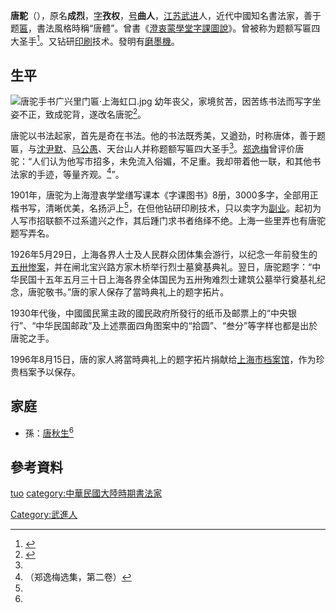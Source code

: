 {{Infobox person
| name = 唐驼
| image = 
| imagesize = 
| caption = 
| birth_name = 唐成烈
| other_names = 
| zi = 孜权
| hao = 曲人
| gender = 男
| nationality = {{ROC-1928}}
| birth_date = 1871年
| birth_place = {{QING}}[[江苏|江苏]][[武进|武进]]
| death_date = {{death year and age|1938|1871}}
| death_place = {{ROC-1928}}
| 職業 = [[書法家|書法家]]、[[发明家|发明家]]
}}
'''唐駝'''（{{bd|1871年||1938年|catIdx=T唐駝}}），原名'''成烈'''，[[表字|字]]'''孜权'''，[[号|号]]'''曲人'''，[[江苏|江苏]][[武进|武进]]人，近代中國知名書法家，善于题[[匾|匾]]，書法風格時稱“唐體”。曾書《[[澄衷蒙學堂字課圖說|澄衷蒙學堂字課圖說]]》。曾被称为题额写匾四大圣手<ref name="和讯网">{{cite news |language =zh-hans |author =唐秋生 |url =http://news.hexun.com/2015-05-06/175565813.html |title =我的祖父唐驼与市招书法 |publisher =[[和讯网|和讯网]]、[[东方早报|东方早报]] |pages = |date =2015-05-06 |accessdate =2016-04-18 |archive-url =https://web.archive.org/web/20160610093018/http://news.hexun.com/2015-05-06/175565813.html |archive-date =2016-06-10 |dead-url =yes }}</ref>。又钻研[[印刷|印刷]]技术。發明有[[磨墨機|磨墨機]]。

== 生平 ==
[[File:唐驼手书广兴里门匾·上海虹口.jpg|thumb]]
幼年丧父，家境贫苦，因苦练书法而写字坐姿不正，致成驼背，遂改名唐驼<ref name="網易新聞">{{cite news |language =zh-hans |author =斯舜威 |url =http://news.163.com/12/0216/11/7QCMMA9M00014AEE.html#from=relevant |title =清末民初“书坛奇才”唐驼 |publisher =網易新聞 |pages = |date =2015-05-06 |accessdate =2016-04-18 |archive-date =2017-01-12 |archive-url =https://web.archive.org/web/20170112084738/http://news.163.com/12/0216/11/7QCMMA9M00014AEE.html#from=relevant |dead-url =no }}</ref>。

唐驼以书法起家，首先是奇在书法。他的书法既秀美，又遒劲，时称唐体，善于题匾，与[[沈尹默|沈尹默]]、[[马公愚|马公愚]]、天台山人并称题额写匾四大圣手<ref name="網易新聞"/>。[[郑逸梅|郑逸梅]]曾评价唐驼：“人们认为他写市招多，未免流入俗媚，不足重。我却带着他一联，和其他书法家的手迹，等量齐观。<ref>（郑逸梅选集，第二卷）</ref>”。

1901年，唐驼为上海澄衷学堂缮写课本《字课图书》8册，3000多字，全部用正楷书写，清晰优美，名扬沪上<ref name="網易新聞"/>，在但他钻研印刷技术，只以卖字为[[副业|副业]]。起初为人写市招联额不过系遣兴之作，其后踵门求书者络绎不绝。上海一些里弄也有唐驼题写弄名。

1926年5月29日，上海各界人士及人民群众团体集会游行，以纪念一年前發生的[[五卅惨案|五卅惨案]]，并在闸北宝兴路方家木桥举行烈士墓奠基典礼。翌日，唐驼题字：“中华民国十五年五月三十日上海各界全体国民为五卅殉难烈士建筑公墓举行奠基礼纪念，唐驼敬书。”唐的家人保存了當時典礼上的题字拓片。

1930年代後，中國國民黨主政的國民政府所發行的纸币及邮票上的“中央银行”、“中华民国邮政”及上述票面四角图案中的“拾圆”、“叁分”等字样也都是出於唐驼之手。

1996年8月15日，唐的家人將當時典礼上的题字拓片捐献给[[上海市档案馆|上海市档案馆]]，作为珍贵档案予以保存。

== 家庭 ==
*孫：[[唐秋生|唐秋生]]<ref name="和讯网"/>

==參考資料==
{{reflist}}

{{normdaten}}
{{DEFAULTSORT:tang tuo}}
[[category:唐姓|tuo]]
[[Category:武進人|Category:武進人]]
[[category:中華民國大陸時期書法家|category:中華民國大陸時期書法家]]